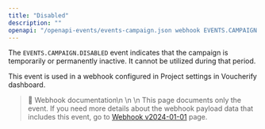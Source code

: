 ```yaml
---
title: "Disabled"
description: ""
openapi: "/openapi-events/events-campaign.json webhook EVENTS.CAMPAIGN.DISABLED"
---
```


The `EVENTS.CAMPAIGN.DISABLED` event indicates that the campaign is temporarily or permanently inactive. It cannot be utilized during that period.

This event is used in a webhook configured in Project settings in Voucherify dashboard.

> 📘 Webhook documentation\n
>\n
>\n This page documents only the event. If you need more details about the webhook payload data that includes this event, go to [Webhook v2024-01-01](/api-reference/introduction-to-webhooks "Introduction to webhooks v2024-01-01") page.